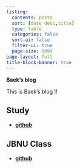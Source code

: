 ```yaml
---
listing:
  contents: posts
  sort: [date desc,title]
  type: table
  categories: false
  sort-ui: false
  filter-ui: true
  page-size: 9999
page-layout: full
title-block-banner: true
---
```



**Baek's blog**


This is Baek's blog !!


## Study
- [**github**](https://github.com/baekgyeongmin)


## JBNU Class
- [**github**](https://github.com/baekgyeongmin)


